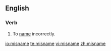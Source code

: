 ==English==
===Verb===
{{en-verb|misnames|misnaming|misnamed|misnamed}}

#To [[name]] incorrectly.

[[io:misname]]
[[te:misname]]
[[vi:misname]]
[[zh:misname]]